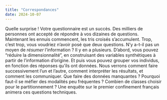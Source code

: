 ```yaml
---
title: "Correspondances"
date: 2024-10-07
---
```


Quelle surprise ! Votre questionnaire est un succès. Des milliers de personnes ont accepté de répondre à vos dizaines de questions. Maintenant les ennuis commencent, les tris croisés s'accumulent. Trop, c'est trop, vous voudriez n'avoir posé que deux questions. N'y a-t-il pas un moyen de *résumer* l'information ? Il y en a plusieurs. D'abord, vous pouvez "réduire la dimensionnalité", en construisant des variables synthétiques à partir de l'information d'origine. Et puis vous pouvez grouper vos individus, en fonction des réponses qu'ils ont données. Nous verrons comment faire successivement l'un et l'autre, comment interpréter les résultats, et comment les communiquer. Que faire des données manquantes ? Pourquoi faut-il se méfier des modalités peu fréquentes ? Combien de classes choisir pour le partitionnement ? Une enquête sur le premier confinement français animera ces questions techniques.